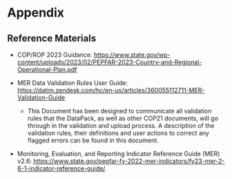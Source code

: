 \blandscape

# Appendix

## Reference Materials

-   COP/ROP 2023 Guidance: <https://www.state.gov/wp-content/uploads/2023/02/PEPFAR-2023-Country-and-Regional-Operational-Plan.pdf>

-   MER Data Validation Rules User Guide: <https://datim.zendesk.com/hc/en-us/articles/360055112711-MER-Validation-Guide>

    -   This Document has been designed to communicate all validation rules that the DataPack, as well as other COP21 documents, will go through in the validation and upload process. A description of the validation rules, their definitions and user actions to correct any flagged errors can be found in this document.

-   Monitoring, Evaluation, and Reporting Indicator Reference Guide (MER) v2.6: <https://www.state.gov/pepfar-fy-2022-mer-indicators/fy23-mer-2-6-1-indicator-reference-guide/>

\elandscape
